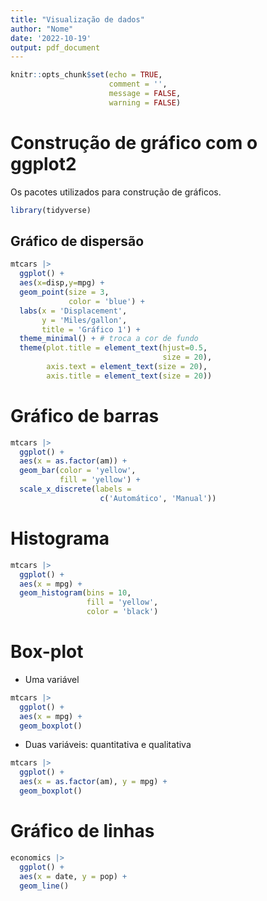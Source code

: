 ```yaml
---
title: "Visualização de dados"
author: "Nome"
date: '2022-10-19'
output: pdf_document
---
```


```r
knitr::opts_chunk$set(echo = TRUE,
                      comment = '',
                      message = FALSE,
                      warning = FALSE)
```

# Construção de gráfico com o ggplot2

Os pacotes utilizados para construção de gráficos.

```r
library(tidyverse)
```

## Gráfico de dispersão
<!-- comentário -->

```r
mtcars |> 
  ggplot() +
  aes(x=disp,y=mpg) +
  geom_point(size = 3,
             color = 'blue') +
  labs(x = 'Displacement',
       y = 'Miles/gallon',
       title = 'Gráfico 1') +
  theme_minimal() + # troca a cor de fundo
  theme(plot.title = element_text(hjust=0.5,
                                  size = 20),
        axis.text = element_text(size = 20),
        axis.title = element_text(size = 20))
```

# Gráfico de barras

```r
mtcars |> 
  ggplot() + 
  aes(x = as.factor(am)) +
  geom_bar(color = 'yellow', 
           fill = 'yellow') +
  scale_x_discrete(labels = 
                    c('Automático', 'Manual'))
```

# Histograma

```r
mtcars |> 
  ggplot() +
  aes(x = mpg) +
  geom_histogram(bins = 10, 
                 fill = 'yellow',
                 color = 'black')
```

# Box-plot

- Uma variável

```r
mtcars |> 
  ggplot() +
  aes(x = mpg) +
  geom_boxplot()
```
- Duas variáveis: quantitativa e qualitativa
```r
mtcars |> 
  ggplot() +
  aes(x = as.factor(am), y = mpg) +
  geom_boxplot()
```

# Gráfico de linhas
```r
economics |> 
  ggplot() +
  aes(x = date, y = pop) +
  geom_line()
```






